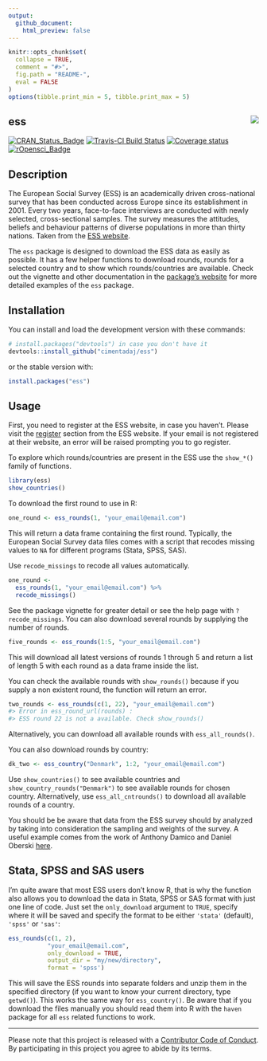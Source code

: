 ---
output:
  github_document:
    html_preview: false
---
```{r, echo = FALSE}
knitr::opts_chunk$set(
  collapse = TRUE,
  comment = "#>",
  fig.path = "README-",
  eval = FALSE
)
options(tibble.print_min = 5, tibble.print_max = 5)
```

## ess <img src="man/figures/ess_logo.png" align="right" />

[![CRAN_Status_Badge](http://www.r-pkg.org/badges/version/ess)](https://cran.r-project.org/package=ess)
[![Travis-CI Build Status](https://travis-ci.org/cimentadaj/ess.svg?branch=master)](https://travis-ci.org/cimentadaj/ess)
[![Coverage status](https://codecov.io/gh/cimentadaj/ess/branch/master/graph/badge.svg)](https://codecov.io/github/cimentadaj/ess?branch=master)
[![rOpensci_Badge](https://badges.ropensci.org/201_status.svg)](https://github.com/ropensci/onboarding/issues/201)


## Description

The European Social Survey (ESS) is an academically driven cross-national survey that has been conducted across Europe since its establishment in 2001. Every two years, face-to-face interviews are conducted with newly selected, cross-sectional samples. The survey measures the attitudes, beliefs and behaviour patterns of diverse populations in more than thirty nations. Taken from the [ESS website](http://www.europeansocialsurvey.org/about/).

The `ess` package is designed to download the ESS data as easily as possible. It has a few helper functions to download rounds, rounds for a selected country and to show which rounds/countries are available. Check out the vignette and other documentation in the [package's website](https://cimentadaj.github.io/ess/) for more detailed examples of the `ess` package.

## Installation

You can install and load the development version with these commands:

```{r}
# install.packages("devtools") in case you don't have it
devtools::install_github("cimentadaj/ess")
```

or the stable version with:

```{r}
install.packages("ess")
```

## Usage

First, you need to register at the ESS website, in case you haven't. Please visit the [register](http://www.europeansocialsurvey.org/user/new) section from the ESS website. If your email is not registered at their website, an error will be raised prompting you to go register.

To explore which rounds/countries are present in the ESS use the `show_*()` family of functions.

```{r, eval = TRUE}
library(ess)
show_countries()
```

To download the first round to use in R:

```{r}
one_round <- ess_rounds(1, "your_email@email.com")
```

This will return a data frame containing the first round. Typically, the European Social Survey data files comes with a script that recodes missing values to `NA` for different programs (Stata, SPSS, SAS).

Use `recode_missings` to recode all values automatically.

```{r}
one_round <-
  ess_rounds(1, "your_email@email.com") %>%
  recode_missings()
```

See the package vignette for greater detail or see the help page with `?recode_missings`. You can also download several rounds by supplying the number of rounds.

```{r}
five_rounds <- ess_rounds(1:5, "your_email@email.com")
```

This will download all latest versions of rounds 1 through 5 and return a list of length 5 with each round as a data frame inside the list. 

You can check the available rounds with `show_rounds()` because if you supply a non existent round, the function will return an error.

```{r}
two_rounds <- ess_rounds(c(1, 22), "your_email@email.com")
#> Error in ess_round_url(rounds) : 
#> ESS round 22 is not a available. Check show_rounds() 
```

Alternatively, you can download all available rounds with `ess_all_rounds()`.

You can also download rounds by country:

```{r}
dk_two <- ess_country("Denmark", 1:2, "your_email@email.com")
```

Use `show_countries()` to see available countries and `show_country_rounds("Denmark")` to see available rounds for chosen country. Alternatively, use `ess_all_cntrounds()` to download all available rounds of a country.

You should be be aware that data from the ESS survey should by analyzed by taking into consideration the sampling and weights of the survey. A useful example comes from the work of Anthony Damico and Daniel Oberski [here](http://asdfree.com/european-social-survey-ess.html).

## Stata, SPSS and SAS users

I'm quite aware that most ESS users don't know R, that is why the function also allows you to download the data in Stata, SPSS or SAS format with just one line of code. Just set the `only_download` argument to `TRUE`, specify where it will be saved and specify the format to be either `'stata'` (default), `'spss'` or `'sas'`:

```{r}
ess_rounds(c(1, 2),
           "your_email@email.com",
           only_download = TRUE,
           output_dir = "my/new/directory",
           format = 'spss')
```

This will save the ESS rounds into separate folders and unzip them in the specified directory (if you want to know your current directory, type `getwd()`). This works the same way for `ess_country()`. Be aware that if you download the files manually you should read them into R with the `haven` package for all `ess` related functions to work.

---

Please note that this project is released with a [Contributor Code of Conduct](CONDUCT.md). By participating in this project you agree to abide by its terms.